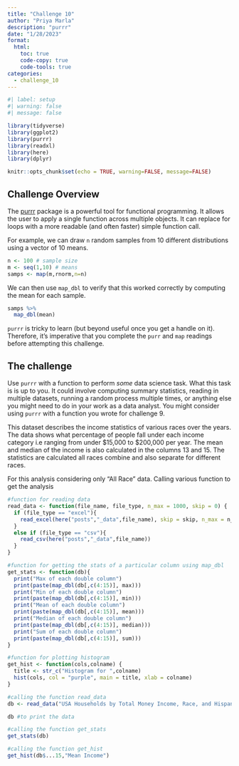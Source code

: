 ```yaml
---
title: "Challenge 10"
author: "Priya Marla"
description: "purrr"
date: "1/28/2023"
format:
  html:
    toc: true
    code-copy: true
    code-tools: true
categories:
  - challenge_10
---
```


```r
#| label: setup
#| warning: false
#| message: false

library(tidyverse)
library(ggplot2)
library(purrr)
library(readxl)
library(here)
library(dplyr)

knitr::opts_chunk$set(echo = TRUE, warning=FALSE, message=FALSE)
```

## Challenge Overview

The [purrr](https://purrr.tidyverse.org/) package is a powerful tool for functional programming. It allows the user to apply a single function across multiple objects. It can replace for loops with a more readable (and often faster) simple function call. 

For example, we can draw `n` random samples from 10 different distributions using a vector of 10 means.  

```r
n <- 100 # sample size
m <- seq(1,10) # means 
samps <- map(m,rnorm,n=n) 
```

We can then use `map_dbl` to verify that this worked correctly by computing the mean for each sample.  

```r
samps %>%
  map_dbl(mean)
```

`purrr` is tricky to learn (but beyond useful once you get a handle on it). Therefore, it's imperative that you complete the `purr` and `map` readings before attempting this challenge.  

## The challenge  

Use `purrr` with a function to perform *some* data science task. What this task is is up to you. It could involve computing summary statistics, reading in multiple datasets, running a random process multiple times, or anything else you might need to do in your work as a data analyst. You might consider using `purrr` with a function you wrote for challenge 9.  

This dataset describes the income statistics of various races over the years. The data shows what percentage of people fall under each income category i.e ranging from under $15,000 to $200,000 per year. The mean and median of the income is also calculated in the columns 13 and 15. The statistics are calculated all races combine and also separate for different races.

For this analysis considering only "All Race" data. Calling various function to get the analysis
```r
#function for reading data
read_data <- function(file_name, file_type, n_max = 1000, skip = 0) {
  if (file_type == "excel"){
    read_excel(here("posts","_data",file_name), skip = skip, n_max = n_max)
  }
  else if (file_type == "csv"){
    read_csv(here("posts","_data",file_name))
  }
}

#function for getting the stats of a particular column using map_dbl
get_stats <- function(db){
  print("Max of each double column")
  print(paste(map_dbl(db[,c(4:15)], max)))
  print("Min of each double column")
  print(paste(map_dbl(db[,c(4:15)], min)))
  print("Mean of each double column")
  print(paste(map_dbl(db[,c(4:15)], mean)))
  print("Median of each double column")
  print(paste(map_dbl(db[,c(4:15)], median)))
  print("Sum of each double column")
  print(paste(map_dbl(db[,c(4:15)], sum)))
}

#function for plotting histogram
get_hist <- function(cols,colname) {
  title <- str_c("Histogram for ",colname)
  hist(cols, col = "purple", main = title, xlab = colname)
}
```

```r
#calling the function read_data
db <- read_data("USA Households by Total Money Income, Race, and Hispanic Origin of Householder 1967 to 2019.xlsx","excel", 55, 5)

db #to print the data

#calling the function get_stats
get_stats(db)

#calling the function get_hist
get_hist(db$...15,"Mean Income")
```


